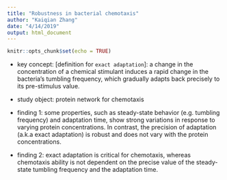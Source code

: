 ```yaml
---
title: "Robustness in bacterial chemotaxis"
author: "Kaiqian Zhang"
date: "4/14/2019"
output: html_document
---
```


```r
knitr::opts_chunk$set(echo = TRUE)
```

- key concept: [definition for `exact adaptation`]: a change in the concentration of a chemical stimulant induces a rapid change in the bacteria's tumbling frequency, which gradually adapts back precisely to its pre-stimulus value.

- study object: protein network for chemotaxis

- finding 1: some properties, such as steady-state behavior (e.g. tumbling frequency) and adaptation time, show strong variations in response to varying protein concentrations. In contrast, the precision of adaptation (a.k.a exact adaptation) is robust and does not vary with the protein concentrations.

- finding 2: exact adaptation is critical for chemotaxis, whereas chemotaxis ability is not dependent on the precise value of the steady-state tumbling frequency and the adaptation time. 

